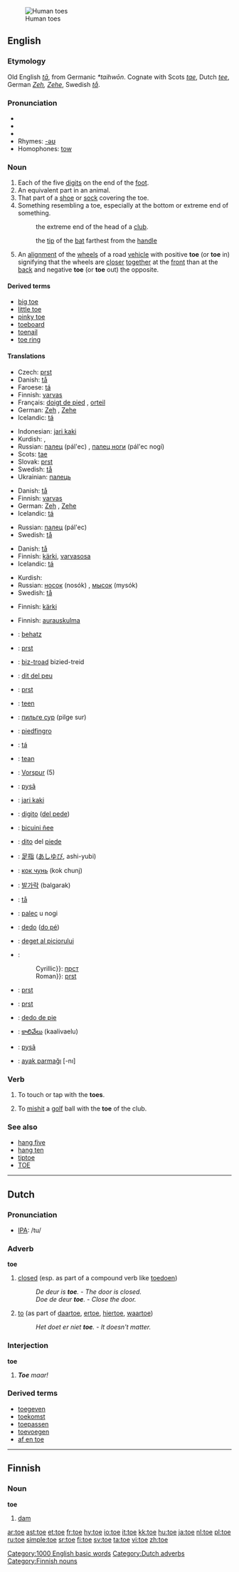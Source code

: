 [[Image:Tenen.jpg|thumb|Human toes]]
==English==
{{wikipedia}}

===Etymology===
Old English ''[[ta#Old English|tā]]'', from Germanic ''*taihwōn''.  Cognate with Scots ''[[tae]]'', Dutch ''[[tee#Dutch|tee]]'', German ''[[Zeh]], [[Zehe]]'', Swedish ''[[tå]]''.

===Pronunciation===
*{{IPA|/təʊ/}}
*{{SAMPA|/t@U/}}
*{{audio|en-us-toe.ogg|Audio (US)}}
*Rhymes: [[Rhymes:English:-əʊ|-əʊ]]
*Homophones: [[tow]]

===Noun===
{{en-noun}}

# Each of the five [[digits]] on the end of the [[foot]].
# An equivalent part in an animal.
# That part of a [[shoe]] or [[sock]] covering the toe.
# Something resembling a toe, especially at the bottom or extreme end of something.
#: {{golf}} the extreme end of the head of a [[club]].
#: {{cricket}} the [[tip]] of the [[bat]] farthest from the [[handle]]
# An [[alignment]] of the [[wheel]]s of a road [[vehicle]] with positive '''toe''' (or '''toe''' in) signifying that the wheels are [[closer]] [[together]] at the [[front]] than at the [[back]] and negative '''toe''' (or '''toe''' out) the opposite.

====Derived terms====
*[[big toe]]
*[[little toe]]
*[[pinky toe]]
*[[toeboard]]
*[[toenail]]
*[[toe ring]]

====Translations====
{{trans-top|each of the five digits on the end of the foot}}
*Czech: [[prst#Czech|prst]] {{m}}
*Danish: [[tå]] {{c}}
*Faroese: [[tá]] {{f}}
*Finnish: [[varvas]]
*Français: [[doigt de pied]] {{m}}, [[orteil]] {{m}}
*German: [[Zeh]] {{m}}, [[Zehe]] {{f}}
*Icelandic: [[tá]] {{f}}
{{trans-mid}}
*Indonesian: [[jari kaki]]
*Kurdish: {{KUchar|[[په‌نجه‌ی پێ]]}}, {{KUchar|[[په‌نجه‌ی قاچ]]}}
*Russian: [[палец]] (pál'ec) {{m}}, [[палец ноги]] (pál'ec nogí) {{m}}
*Scots: [[tae]]
*Slovak: [[prst]] {{m}}
*Swedish: [[tå]] {{c}}
*Ukrainian: [[палець]] {{m}}
{{trans-bottom}}

{{trans-top|any equivalent part in an animal}}
*Danish: [[tå]] {{c}}
*Finnish: [[varvas]]
*German: [[Zeh]] {{m}}, [[Zehe]] {{f}}
*Icelandic: [[tá]] {{f}}
{{trans-mid}}
*Russian: [[палец]] (pál'ec) {{m}}
*Swedish: [[tå]] {{c}}
{{trans-bottom}}

{{trans-top|part of a shoe or sock covering the toe}}
*Danish: [[tå]] {{c}}
*Finnish: [[kärki]], [[varvasosa]]
*Icelandic: [[tá]] {{f}}
{{trans-mid}}
*Kurdish: {{KUchar|[[په‌نجه‌]]}}
*Russian: [[носок]] (nosók) {{m}}, [[мысок]] (mysók) {{m}}
*Swedish: [[tå]] {{c}}
{{trans-bottom}}

{{trans-top|something resembling a toe, especially at the bottom or extreme end of something}}
*Finnish: [[kärki]]
{{trans-mid}}
{{trans-bottom}}

{{trans-top| alignment of the wheels of a road vehicle}}
*Finnish: [[aurauskulma]]
{{trans-mid}}
{{trans-bottom}}

{{checktrans}}
{{trans-top|Translations to be checked}}
*{{ttbc|Basque}}: [[behatz]]
*{{ttbc|Bosnian}}: [[prst#Bosnian|prst]] {{m}}
*{{ttbc|Breton}}: [[biz-troad]] {{m}} bizied-treid {{p}}
*{{ttbc|Catalan}}: [[dit del peu]] {{m}}
*{{ttbc|Croatian}}: [[prst#Croatian|prst]] {{m}}
*{{ttbc|Dutch}}: [[teen]] {{m}}
*{{ttbc|Erzya}}: [[пильге сур]] (pilge sur)
*{{ttbc|Esperanto}}: [[piedfingro]]
*{{ttbc|Faroese}}: [[tá]] {{f}}
*{{ttbc|Frisian}}: [[tean]] {{g|Frisian}}
*{{ttbc|German}}: [[Vorspur]] {{f}} (5)
*{{ttbc|Guarani}}: [[pysã]]
*{{ttbc|Indonesian}}: [[jari kaki]]
*{{ttbc|Interlingua}}: [[digito]] ([[digito del pede|del pede]])
*{{ttbc|Isthmus Zapotec}}: [[bicuini ñee]]
*{{ttbc|Italian}}: [[dito]] del [[piede]]
{{trans-mid}}
*{{ttbc|Japanese}}: [[足指]] ([[あしゆび]], ashi-yubi)
*{{ttbc|Komi}}: [[кок чунь]] (kok chunj)
*{{ttbc|Korean}}: [[발가락]] (balgarak)
*{{ttbc|Norwegian}}: [[tå]] {{c}}
*{{ttbc|Polish}}: [[palec]] u nogi {{m}}
*{{ttbc|Portuguese}}: [[dedo]] ([[dedo do pé|do pé]]) {{m}}
*{{ttbc|Romanian}}: [[deget al piciorului]] {{n}}
*{{ttbc|Serbian}}:
*:Cyrillic}}: [[прст#Serbian|прст]] {{m}}
*:Roman}}: [[prst#Serbian|prst]] {{m}}
*{{ttbc|Slovak}}: [[prst#Slovak|prst]] {{m}}
*{{ttbc|Slovene}}: [[prst#Slovenian|prst]] {{m}}
*{{ttbc|Spanish}}: [[dedo de pie]] {{m}}
*{{ttbc|Telugu}}: [[కాలివేలు]] (kaalivaelu)
*{{ttbc|Tupinambá}}: [[pysã]]
*{{ttbc|Turkish}}: [[ayak parmağı]] [-nı]
{{trans-bottom}}

===Verb===
{{en-verb}}

# To touch or tap with the '''toes'''.
# {{sports}} To [[mishit]] a [[golf]] ball with the '''toe''' of the club.

===See also===
*[[hang five]]
*[[hang ten]]
*[[tiptoe]]
*[[TOE]]

[[Category:1000 English basic words]]

----

==Dutch==

===Pronunciation===
*[[w:IPA|IPA]]: /tu/

===Adverb===
'''toe'''

# [[closed]] (esp. as part of a compound verb like [[toedoen]])
#: ''De deur is '''toe'''.'' - ''The door is closed.''
#: ''Doe de deur '''toe'''.'' - ''Close the door.''
# [[to]] (as part of [[daartoe]], [[ertoe]], [[hiertoe]], [[waartoe]])
#: ''Het doet er niet '''toe'''.'' - ''It doesn't matter.''

===Interjection===
'''toe'''

# '''''Toe''' maar!''

===Derived terms===
* [[toegeven]]
* [[toekomst]]
* [[toepassen]]
* [[toevoegen]]
* [[af en toe]]

[[Category:Dutch adverbs]]

----

==Finnish==

===Noun===
'''toe'''

# [[dam]]

[[Category:Finnish nouns]]

[[ar:toe]]
[[ast:toe]]
[[et:toe]]
[[fr:toe]]
[[hy:toe]]
[[io:toe]]
[[it:toe]]
[[kk:toe]]
[[hu:toe]]
[[ja:toe]]
[[nl:toe]]
[[pl:toe]]
[[ru:toe]]
[[simple:toe]]
[[sr:toe]]
[[fi:toe]]
[[sv:toe]]
[[ta:toe]]
[[vi:toe]]
[[zh:toe]]